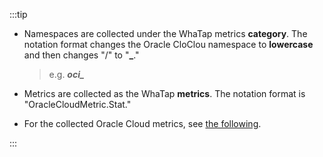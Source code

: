 :::tip

- Namespaces are collected under the WhaTap metrics **category**. The notation format changes the Oracle CloClou namespace to **lowercase** and then changes "/" to "**\_**."

  > e.g. **_oci\__**

- Metrics are collected as the WhaTap **metrics**. The notation format is "OracleCloudMetric.Stat."

- For the collected Oracle Cloud metrics, see [the following](https://docs.oracle.com/en-us/iaas/Content/Monitoring/Concepts/monitoringoverview.htm#SupportedServices).

::: 
